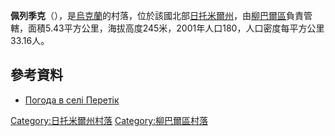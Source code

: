 {{coord|49|57|14|N|27|40|55|E|scale:30000|display=title}}

'''佩列季克'''（{{lang-uk|Перетік}}），是[[烏克蘭|烏克蘭]]的村落，位於該國北部[[日托米爾州|日托米爾州]]，由[[柳巴爾區|柳巴爾區]]負責管轄，面積5.43平方公里，海拔高度245米，2001年人口180，人口密度每平方公里33.16人。

==參考資料==
* [http://weather.in.ua/ua/zhitomirskaja/19943 Погода в селі Перетік] {{Wayback|url=http://weather.in.ua/ua/zhitomirskaja/19943 |date=20160305091616 }}

{{DEFAULTSORT:Перетік}}
[[Category:日托米爾州村落|Category:日托米爾州村落]]
[[Category:柳巴爾區村落|Category:柳巴爾區村落]]


{{Zhytomyr-geo-stub}}